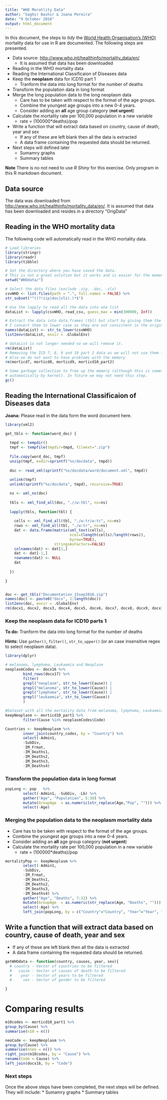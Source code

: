 ```yaml
---
title: "WHO Moratlity Data"
author: "Saghir Bashir & Joana Pereira"
date: "9 October 2016"
output: html_document
---
```


In this document, the steps to *tidy* the [World Health Organisation's (WHO)](www.who.int) mortality data for use in R are documented. The following steps are presented.

* Data source: <http://www.who.int/healthinfo/mortality_data/en/>
  + It is assumed that data has been downloaded
* Reading in the WHO mortality data
* Reading the International Classificaion of Diseases data
* Keep the **neoplasm** data for ICD10 part 1
  + Tranform the data into long format for the number of deaths
* Transform the population data in long format
* Merge the long population data to the long neoplasm data
  + Care has to be taken with respect to the format of the age groups. 
  + Combine the youngest age groups into a new 0-4 years. 
  + Consider adding an **all** age group category (**not urgent**)
* Calculate the mortality rate per 100,000 population in a new variable
  + rate = (100000*deaths)/pop
* Write a function that will extract data based on country, cause of death, year and sex
  + If any of these are left blank then all the data is extracted
  + A data frame containing the requested data should be returned.
* Next steps will defined later
  * Sumamry graphs
  * Summary tables
  
**Note** There is no not need to use *R Shiny* for this exercise. Only program in this R markdown document.

## Data source

The data was downloaded from <http://www.who.int/healthinfo/mortality_data/en/>. It is assumed that data has been downloaded and resides in a directory "OrigData"

## Reading in the WHO mortality data

The following code will automatically read in the WHO mortality data.
```r
# Load libraries
library(stringr)
library(readr)
library(tibble)

# Set the directory where you have saved the data.
# This is not a great solution but it works and is easier for the moment, Later it should change.
setwd("WHOdata/")

# Select the data files (exclude .zip, .doc, .xls)
csvWHO <- list.files(path = ".", full.names = FALSE) %>%
str_subset("^((?!zip|doc|xls).)*$")

# Use the lapply to read all the data into one list
dataList <- lapply(csvWHO, read_csv, guess_max = min(300000, Inf))

# Extract the data into data.frames (tbl) but start by giving them the dataest you want.
# I convert them to lower case as they are not consistent in the original.
names(dataList) <- str_to_lower(csvWHO)
list2env(dataList, envir = .GlobalEnv)

# dataList is not longer needed so we will remove it.
rm(dataList)
# Removing the ICD 7, 8, 9 and 10 part 2 data as we will not use them for the moment.
# Also we do not want to have problems with the memory
rm(morticd7, morticd8, morticd9, morticd10_part2)

# Some garbage collection to free up the memory (although this is something that is
# automatically by kernel). In future we may not need this step.
gc()
```

## Reading the International Classificaion of Diseases data

**Joana:** Please read in the data form the word document here.

```r
library(xml2)

get_tbls <- function(word_doc) {
  
  tmpd <- tempdir()
  tmpf <- tempfile(tmpdir=tmpd, fileext=".zip")
  
  file.copy(word_doc, tmpf)
  unzip(tmpf, exdir=sprintf("%s/docdata", tmpd))
  
  doc <- read_xml(sprintf("%s/docdata/word/document.xml", tmpd))
  
  unlink(tmpf)
  unlink(sprintf("%s/docdata", tmpd), recursive=TRUE)

  ns <- xml_ns(doc)
  
  tbls <- xml_find_all(doc, ".//w:tbl", ns=ns)
  
  lapply(tbls, function(tbl) {
    
    cells <- xml_find_all(tbl, "./w:tr/w:tc", ns=ns)
    rows <- xml_find_all(tbl, "./w:tr", ns=ns)
    dat <- data.frame(matrix(xml_text(cells), 
                             ncol=(length(cells)/length(rows)), 
                             byrow=TRUE), 
                      stringsAsFactors=FALSE)
    colnames(dat) <- dat[1,]
    dat <- dat[-1,]
    rownames(dat) <- NULL
    dat
    
  })
  
}


doc <- get_tbls("Documentation_15sep2016.zip")
names(doc) <- paste0("docx", 1:length(doc))
list2env(doc, envir = .GlobalEnv)
rm(docx1, docx2, docx3, docx4, docx5, docx6, docx7, docx8, docx9, docx10, docx11, docx12, docx13, docx14, docx15)

```


### Keep the **neoplasm** data for ICD10 parts 1 

**To do:** Tranform the data into long format for the number of deaths

**Hints:** Use `gather()`, `filter()`, `str_to_upper()` (or an case insensitive regex to select neoplasm data). 

```r
library(dplyr)

# melanoma, lymphoma, Leukaemia and Neoplasm
neoplasmCodes <- docx16 %>%
        bind_rows(docx17) %>%
        filter(
        grepl("neoplasm", str_to_lower(Cause)) |
        grepl("melanoma", str_to_lower(Cause)) |
        grepl("lymphoma", str_to_lower(Cause)) |
        grepl("leukaemia", str_to_lower(Cause))
        )

#Dataset with all the mortality data from melanoma, lymphoma, Leukaemia and Neoplasms
keepNeoplasm <- morticd10_part1 %>%
        filter(Cause %in% neoplasmCodes$Code)

Countries <- keepNeoplasm %>%
        inner_join(country_codes, by = "Country") %>%
        select(-Admin1,
        -SubDiv,
        -IM_Frmat,
        -IM_Deaths1,
        -IM_Deaths2,
        -IM_Deaths3,
        -IM_Deaths4)

```



### Transform the population data in long format

```r

popLong <- pop   %>%
        select(-Admin1, -SubDiv, -Lb) %>%
        gather("Age", "Population", 5:30) %>%
        mutate(GroupAge  = as.numeric(str_replace(Age,"Pop", ""))) %>%
        select(-Age)

```


### Merging the population data to the neoplasm mortality data

  * Care has to be taken with respect to the format of the age groups. 
  * Combine the youngest age groups into a new 0-4 years. 
  * Consider adding an **all** age group category (**not urgent**)
  * Calculate the mortality rate per 100,000 population in a new variable
    + rate = (100000*deaths)/pop

```r

mortalityPop <- keepNeoplasm %>%
        select(-Admin1,
        -SubDiv,
        -IM_Frmat,
        -IM_Deaths1,
        -IM_Deaths2,
        -IM_Deaths3,
        -IM_Deaths4) %>%
        gather("Age", "Deaths", 7:32) %>%
        mutate(GroupAge  = as.numeric(str_replace(Age, "Deaths", "")))  %>%
        select(-Age) %>%
        left_join(popLong, by = c("Country"="Country", "Year"="Year", "Sex"="Sex", "Frmat"="Frmat", "GroupAge" = "GroupAge" ))

```



## Write a function that will extract data based on country, cause of death, year and sex
  * If any of these are left blank then all the data is extracted
  * A data frame containing the requested data should be returned.

```r
getWHOdata <- function(country, causes, year, sex){
  # country - Vector of countries to be filtered
  #   cause - Vector of causes of death to be filtered
  #    year - Vector of years to be filtered
  #     sex - Vector of gender to be filtered

}


```

# Comparing results
```r

m10codes <- morticd10_part1 %>%
group_by(Cause) %>%
summarise(n10 = n())

neoCode <- keepNeoplasm %>%
group_by(Cause) %>%
summarise(nneo = n()) %>%
right_join(m10codes, by = "Cause") %>%
rename(Code = Cause) %>%
left_join(docx16, by = "Code")

```



### Next steps

Once the above steps have been completed, the next steps will be defined. They will include:
  * Sumamry graphs
  * Summary tables
  


